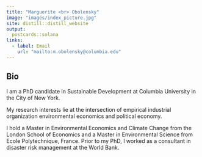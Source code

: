 ```yaml
---
title: "Marguerite <br> Obolensky"
image: "images/index_picture.jpg"
site: distill::distill_website
output: 
  postcards::solana
links:
  - label: Email
    url: "mailto:m.obolensky@columbia.edu"
---
```

## Bio 

I am a PhD candidate in Sustainable Development at Columbia University in the City of New York. 

My research interests lie at the intersection of empirical industrial organization environmental economics and political economy. 

I hold a Master in Environmental Economics and Climate Change from the London School of Economics and a Master in Environmental Science from Ecole Polytechnique, France. Prior to my PhD, I worked as a consultant in disaster risk management at the World Bank.
